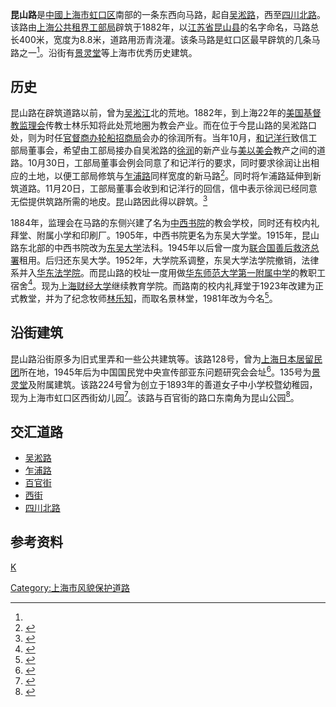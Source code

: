 {{noteTA
|G1=Unit
}}
{{Infobox China Road
|路牌类型=Shanghai
|中文道路名称=昆山路
|道路英文名=Kunshan Rd.
|走向1=东
|走向2=西
|走向1(E)=E
|走向2(E)=W
|图片= File:Kunshan Road.jpg
|图片说明= 昆山路西段，右侧为1893年创办的西街幼儿园
|道路属性=市区道路
|道路总长度=0.4
|车速限制=60
|行车线数量=2
|所在地区={{CHN}}[[上海市|上海市]][[虹口区|虹口区]]
|起点=[[吴淞路_(上海)|吴淞路]]
|终点=[[四川北路|四川北路]]
|道路命名日期=1882年
|命名缘由=江苏省昆山县
|道路动工日期=1882年
|通车日期=1882年
|路段主要建筑=[[景林堂|景灵堂]]
}}

'''昆山路'''是[[中華人民共和國|中國]][[上海市|上海市]][[虹口区|虹口区]]南部的一条东西向马路，起自[[吴淞路_(上海)|吴淞路]]，西至[[四川北路|四川北路]]。该路由[[上海公共租界工部局|上海公共租界工部局]]辟筑于1882年，以[[江苏省|江苏省]][[昆山县_(南梁)|昆山县]]的名字命名，马路总长400米，宽度为8.8米，道路用沥青浇灌。该条马路是虹口区最早辟筑的几条马路之一<ref name="ks1"/>。沿街有[[景林堂|景灵堂]]等上海市优秀历史建筑。

==历史==
昆山路在辟筑道路以前，曾为[[吴淞江|吴淞江]]北的荒地。1882年，到上海22年的[[美国|美国]][[循道宗|基督教监理会]]传教士林乐知将此处荒地圈为教会产业。而在位于今昆山路的吴淞路口处，则为时任[[官督商办|官督商办]][[轮船招商局|轮船招商局]]会办的徐润所有。当年10月，[[和记洋行|和记洋行]]致信工部局董事会，希望由工部局接办自吴淞路的[[徐润|徐润]]的新产业与[[美以美会|美以美会]]教产之间的道路。10月30日，工部局董事会例会同意了和记洋行的要求，同时要求徐润让出相应的土地，以便工部局修筑与[[乍浦路_(上海)|乍浦路]]同样宽度的新马路<ref>{{cite book|author=上海市档案馆 |title=工部局董事会会议录 |chapter=第七册 |page=806 |year=2001 |publisher=上海古籍出版社 |location=上海市瑞金二路272号 |isbn=7532526240 }}</ref>。同时将乍浦路延伸到新筑道路。11月20日，工部局董事会收到和记洋行的回信，信中表示徐润已经同意无偿提供筑路所需的地皮。昆山路因此得以辟筑。<ref>{{cite book|author=上海市档案馆 |title=工部局董事会会议录 |chapter=第七册 |page=807 |year=2001 |publisher=上海古籍出版社 |location=上海市瑞金二路272号 |isbn=7532526240 }}</ref>

1884年，监理会在马路的东侧兴建了名为[[中西书院|中西书院]]的教会学校，同时还有校内礼拜堂、附属小学和印刷厂。1905年，中西书院更名为东吴大学堂。1915年，昆山路东北部的中西书院改为[[东吴大学_(苏州)|东吴大学]]法科。1945年以后曾一度为[[联合国善后救济总署|联合国善后救济总署]]租用。后归还东吴大学。1952年，大学院系调整，东吴大学法学院撤销，法律系并入[[华东政法大学|华东法学院]]。而昆山路的校址一度用做[[华东师范大学第一附属中学|华东师范大学第一附属中学]]的教职工宿舍<ref name="ks1">{{cite book|author=上海市虹口区人民政府 |title=《上海市虹口区地名志》 |publisher=百家出版社 |location=上海市绍兴路5号 |page=299 |isbn=7805760055 |date=1989年9月}}</ref>。现为[[上海财经大学|上海财经大学]]继续教育学院。而路南的校内礼拜堂于1923年改建为正式教堂，并为了纪念牧师[[林乐知|林乐知]]，而取名景林堂，1981年改为今名<ref>{{cite book|author=上海市虹口区人民政府 |title=《上海市虹口区地名志》 |publisher=百家出版社 |location=上海市绍兴路5号 |page=390 |isbn=7805760055 |date=1989年9月}}</ref>。

==沿街建筑==
昆山路沿街原多为旧式里弄和一些公共建筑等。该路128号，曾为[[上海日本居留民团|上海日本居留民团]]所在地，1945年后为中国国民党中央宣传部亚东问题研究会会址<ref>{{cite book|author=承载 |coauthors=张剑明、吴健熙 |title=《老上海百业指南——道路机构厂商住宅分布图》 |chapter=上册|pages=73 |publisher=上海社会科学院出版社 |location=上海市淮海中路622弄7号 |isbn=7806814272 |date=2004年5月}}</ref>。135号为[[景林堂|景灵堂]]及附属建筑。该路224号曾为创立于1893年的善道女子中小学校暨幼稚园，现为上海市虹口区西街幼儿园<ref>{{cite web |url=http://xijie.age06.com/310109/733/detail.aspx?categoryid=6a8cf481-cadc-4cc5-8e52-96d7cf6738c4&infoguid=73cab162-8373-4b78-9293-ea155a133cc6 |language=zh |title=本园简介 |publisher=虹口区西街幼儿园 |date=2006年2月22日 |accessdate=2014-01-24 |archive-date=2014-02-02 |archive-url=https://web.archive.org/web/20140202164006/http://xijie.age06.com/310109/733/detail.aspx?categoryid=6a8cf481-cadc-4cc5-8e52-96d7cf6738c4&infoguid=73cab162-8373-4b78-9293-ea155a133cc6 |dead-url=no }}</ref>。该路与百官街的路口东南角为昆山公园<ref>{{cite book|author=上海市虹口区人民政府 |title=《上海市虹口区地名志》 |publisher=百家出版社 |location=上海市绍兴路5号 |page=384 |isbn=7805760055 |date=1989年9月}}</ref>。

==交汇道路==
*[[吴淞路_(上海)|吴淞路]]
*[[乍浦路_(上海)|乍浦路]]
*[[百官街|百官街]]
*[[西街|西街]]
*[[四川北路|四川北路]]

==参考资料==
{{注脚}}

[[分类:上海道路|K]]
[[Category:上海市风貌保护道路|Category:上海市风貌保护道路]]
